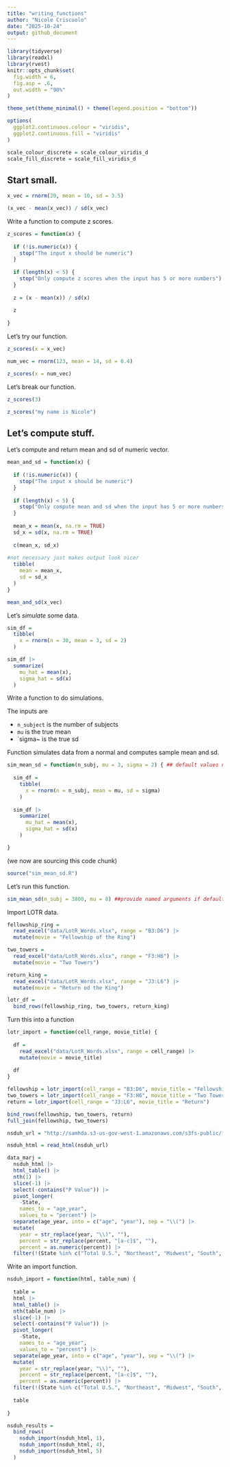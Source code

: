 ```yaml
---
title: "writing_functions"
author: "Nicole Criscuolo"
date: "2025-10-24"
output: github_document
---
```


```r
library(tidyverse)
library(readxl)
library(rvest)
knitr::opts_chunk$set(
  fig.width = 6,
  fig.asp = .6,
  out.width = "90%"
)

theme_set(theme_minimal() + theme(legend.position = "bottom"))

options(
  ggplot2.continuous.colour = "viridis",
  ggplot2.continuous.fill = "viridis"
)

scale_colour_discrete = scale_colour_viridis_d
scale_fill_discrete = scale_fill_viridis_d
```

## Start small.

```r
x_vec = rnorm(20, mean = 10, sd = 3.5)

(x_vec - mean(x_vec)) / sd(x_vec)
```

Write a function to compute z scores.

```r
z_scores = function(x) {
  
  if (!is.numeric(x)) {
    stop("The input x should be numeric")
  }
  
  if (length(x) < 5) {
    stop("Only compute z scores when the input has 5 or more numbers")
  }
  
  z = (x - mean(x)) / sd(x)
  
  z
  
}
```

Let's try our function.

```r
z_scores(x = x_vec)

num_vec = rnorm(123, mean = 14, sd = 0.4)

z_scores(x = num_vec)
```

Let's break our function.

```r
z_scores(3)
```

```r
z_scores("my name is Nicole")
```

## Let's compute stuff.

Let's compute and return mean and sd of numeric vector.

```r
mean_and_sd = function(x) {
  
  if (!is.numeric(x)) {
    stop("The input x should be numeric")
  }
  
  if (length(x) < 5) {
    stop("Only compute mean and sd when the input has 5 or more numbers")
  }
  
  mean_x = mean(x, na.rm = TRUE)
  sd_x = sd(x, na.rm = TRUE)
  
  c(mean_x, sd_x)
  
#not necessary just makes output look nicer
  tibble( 
    mean = mean_x,
    sd = sd_x
  )
}
```

```r
mean_and_sd(x_vec)
```

Let's *simulate* some data.

```r
sim_df =
  tibble(
    x = rnorm(n = 30, mean = 3, sd = 2)
  )

sim_df |> 
  summarize(
    mu_hat = mean(x),
    sigma_hat = sd(x)
  )
```

Write a function to do simulations.

The inputs are 

* `n_subject` is the number of subjects
* `mu` is the true mean
* `sigma~ is the true sd

Function simulates data from a normal and computes sample mean and sd.

```r
sim_mean_sd = function(n_subj, mu = 3, sigma = 2) { ## default values not necessary, just will have to specify later
  
  sim_df =
    tibble(
      x = rnorm(n = n_subj, mean = mu, sd = sigma)
    )
  
  sim_df |> 
    summarize(
      mu_hat = mean(x),
      sigma_hat = sd(x)
    )

}
```

(we now are sourcing this code chunk)
```r
source("sim_mean_sd.R")
```

Let's run this function.

```r
sim_mean_sd(n_subj = 3800, mu = 8) ##provide named arguments if default not specified or if it is it overrides it
```

Import LOTR data.

```r
fellowship_ring =
  read_excel("data/LotR_Words.xlsx", range = "B3:D6") |> 
  mutate(movie = "Fellowship of the Ring")

two_towers =
  read_excel("data/LotR_Words.xlsx", range = "F3:H6") |> 
  mutate(movie = "Two Towers")

return_king =
  read_excel("data/LotR_Words.xlsx", range = "J3:L6") |> 
  mutate(movie = "Return od the King")

lotr_df =
  bind_rows(fellowship_ring, two_towers, return_king)
```

Turn this into a function

```r
lotr_import = function(cell_range, movie_title) {
  
  df =
    read_excel("data/LotR_Words.xlsx", range = cell_range) |> 
    mutate(movie = movie_title)
  
  df
}
```

```r
fellowship = lotr_import(cell_range = "B3:D6", movie_title = "Fellowship")
two_towers = lotr_import(cell_range = "F3:H6", movie_title = "Two Towers")
return = lotr_import(cell_range = "J3:L6", movie_title = "Return")

bind_rows(fellowship, two_towers, return)
full_join(fellowship, two_towers)
```


```r
nsduh_url = "http://samhda.s3-us-gov-west-1.amazonaws.com/s3fs-public/field-uploads/2k15StateFiles/NSDUHsaeShortTermCHG2015.htm"

nsduh_html = read_html(nsduh_url)

data_marj = 
  nsduh_html |> 
  html_table() |> 
  nth(1) |>
  slice(-1) |> 
  select(-contains("P Value")) |>
  pivot_longer(
    -State,
    names_to = "age_year", 
    values_to = "percent") |>
  separate(age_year, into = c("age", "year"), sep = "\\(") |>
  mutate(
    year = str_replace(year, "\\)", ""),
    percent = str_replace(percent, "[a-c]$", ""),
    percent = as.numeric(percent)) |>
  filter(!(State %in% c("Total U.S.", "Northeast", "Midwest", "South", "West")))
```

Write an import function.

```r
nsduh_import = function(html, table_num) {
  
  table = 
  html |> 
  html_table() |> 
  nth(table_num) |>
  slice(-1) |> 
  select(-contains("P Value")) |>
  pivot_longer(
    -State,
    names_to = "age_year", 
    values_to = "percent") |>
  separate(age_year, into = c("age", "year"), sep = "\\(") |>
  mutate(
    year = str_replace(year, "\\)", ""),
    percent = str_replace(percent, "[a-c]$", ""),
    percent = as.numeric(percent)) |>
  filter(!(State %in% c("Total U.S.", "Northeast", "Midwest", "South", "West")))
  
  table
  
}

nsduh_results = 
  bind_rows(
    nsduh_import(nsduh_html, 1),
    nsduh_import(nsduh_html, 4),
    nsduh_import(nsduh_html, 5)
  )
```





